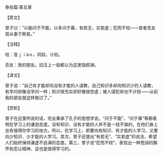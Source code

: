 

泰伯篇·第五章

【原文】

曾子曰：“以能问于不能，以多问于寡，有若无，实若虚；犯而不校——昔者吾友尝从事于斯矣。”

【注释】

校：音ｊｉàｏ，同较，计较。

吾友：我的朋友。旧注上一般都认为这里指颜渊。

【译文】

曾子说：“自己有才能却向没有才能的人请教，自己知识多却向知识少的人请教，有学问却像没学问一样；知识很充实却好像很空虚；被人侵犯却也不计较——从前我的朋友就这样做过了。”

【赏析】

曾子在这里所说的话，完全秉承了孔子的思想学说。“问于不能”，“问于寡”等都表明在学习上的谦逊态度。没有知识、没有才能的人并不是一钱不值的，在他们身上总有值得你学习的地方。所以，在学习上，即要向有知识、有才能的人学习，又要向少知识、少才能的人学习。其次，曾子还提出“有若无”、“实若虚”的说法，希望人们始终保持谦虚不自满的态度。第三，曾子说“犯而不校”，表现出一种宽阔的胸怀和忍让精神，这也是值得学习的。

